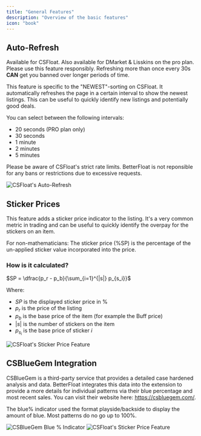 ```yaml
---
title: "General Features"
description: "Overview of the basic features"
icon: "book"
---
```


## <Icon icon="arrows-rotate" /> Auto-Refresh

<Info>Available for CSFloat. Also available for DMarket & Lisskins on the pro plan.</Info>
<Tip>Please use this feature responsibly. Refreshing more than once every 30s **CAN** get you banned over longer periods of time.</Tip>

This feature is specific to the "NEWEST"-sorting on CSFloat. It automatically refreshes the page in a certain interval to show the newest listings. This can be useful to quickly identify new listings and potentially good deals.

You can select between the following intervals:

-   20 seconds (PRO plan only)
-   30 seconds
-   1 minute
-   2 minutes
-   5 minutes

<Warning>Please be aware of CSFloat's strict rate limits. BetterFloat is not reponsible for any bans or restrictions due to excessive requests.</Warning>

<Frame caption="Example: Auto-Refresh feature disabled" type="glass">
	<img src="/images/screenshots/csfloat-auto-refresh.png" alt="CSFloat's Auto-Refresh" />
</Frame>

## <Icon icon="note-sticky" /> Sticker Prices

This feature adds a sticker price indicator to the listing. It's a very common metric in trading and can be useful to quickly identify the overpay for the stickers on an item.

<Tip>For non-mathematicians: The sticker price (%SP) is the percentage of the un-applied sticker value incorporated into the price.</Tip>

### How is it calculated?

$SP = \dfrac{p_r - p_b}{\sum_{i=1}^{|s|} p_{s_i}}$

Where:

-   $SP$ is the displayed sticker price in %
-   $p_r$ is the price of the listing
-   $p_b$ is the base price of the item (for example the Buff price)
-   $|s|$ is the number of stickers on the item
-   $p_{s_i}$ is the base price of sticker $i$

<Frame caption="Example: The %SP of a listing on CSFloat" type="glass">
	<img src="/images/screenshots/csfloat-sticker-price.png" alt="CSFloat's Sticker Price Feature" />
</Frame>

## <Icon icon="gem" color="#00FFFF" /> CSBlueGem Integration

CSBlueGem is a third-party service that provides a detailed case hardened analysis and data. BetterFloat integrates this data into the extension to provide a more details for individual patterns via their blue percentage and most recent sales. You can visit their website here: https://csbluegem.com/.

<Tip>The blue% indicator used the format playside/backside to display the amount of blue. Most patterns do no go up to 100%.</Tip>

<Frame caption="Example: Blue % Indicator on a Karambit CH" type="glass">
	<img src="/images/screenshots/csfloat-csbluegem-blue.png" alt="CSBlueGem Blue % Indicator" />
</Frame>
<Frame caption="Example: Most recent sales provided by CSBlueGem" type="glass">
	<img src="/images/screenshots/csfloat-csbluegem-sales.png" alt="CSFloat's Sticker Price Feature" />
</Frame>
